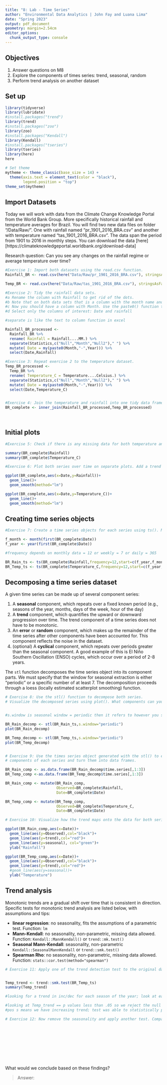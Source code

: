 ```yaml
---
title: "8: Lab - Time Series"
author: "Environmental Data Analytics | John Fay and Luana Lima"
date: "Spring 2023"
output: pdf_document
geometry: margin=2.54cm
editor_options: 
  chunk_output_type: console
---
```


## Objectives
1. Answer questions on M8
2. Explore the components of times series: trend, seasonal, random
3. Perform trend analysis on another dataset

## Set up

```r

library(tidyverse)
library(lubridate)
#install.packages("trend")
library(trend)
#install.packages("zoo")
library(zoo)
#install.packages("Kendall")
library(Kendall)
#install.packages("tseries")
library(tseries)
library(here)
here

# Set theme
mytheme <- theme_classic(base_size = 14) +
  theme(axis.text = element_text(color = "black"), 
        legend.position = "top")
theme_set(mytheme)
```

## Import Datasets

Today we will work with data from the Climate Change Knowledge Portal from the World Bank Group. More specifically historical rainfall and temperature averages for Brazil. You will find two new data files on folder "/Data/Raw/". One with rainfall named "pr_1901_2016_BRA.csv" and another with temperature named "tas_1901_2016_BRA.csv". The data span the period from 1901 to 2016 in monthly steps. You can download the data [here][https://climateknowledgeportal.worldbank.org/download-data]

Research question: Can you see any changes on the rainfall regime or average temperature over time?

```r
#Exercise 1: Import both datasets using the read.csv function.
Rainfall_BR <- read.csv(here("Data/Raw/pr_1901_2016_BRA.csv"), stringsAsFactors = TRUE)

Temp_BR <- read.csv(here("Data/Raw/tas_1901_2016_BRA.csv"), stringsAsFactors = TRUE)

#Exercise 2: Tidy the rainfall data sets.
#a Rename the column with Rainfall to get rid of the dots.
#b Note that on both data sets that is a column with the month name and average. Convert it to a Month column by separating the string, i.e., month in one column and the word "Average" on another. Hint: use the separate() function in the pipe.
#c Now you should have a column with Month. Use the paste0() function to paste month and year together and create a date object.
#d Select only the columns of interest: Date and rainfall

#separate is like the text to column function in excel

Rainfall_BR_processed <-
  Rainfall_BR %>% 
  rename( Rainfall = Rainfall....MM.) %>% 
  separate(Statistics,c("Null","Month","Null2")," ") %>% 
  mutate( Date = my(paste0(Month,"-",Year))) %>% 
  select(Date,Rainfall)

#Exercise 3: Repeat exercise 2 to the temperature dataset.
Temp_BR_processed <-
  Temp_BR %>% 
  rename( Temperature_C = Temperature....Celsius.) %>% 
  separate(Statistics,c("Null","Month","Null2")," ") %>% 
  mutate( Date = my(paste0(Month,"-",Year))) %>% 
  select(Date,Temperature_C)  


#Exercise 4: Join the temperature and rainfall into one tidy data frame with 3 columns: Date, Rainfall and Temperature.
BR_complete <- inner_join(Rainfall_BR_processed,Temp_BR_processed)
  
           
```


## Initial plots

```r

#Exercise 5: Check if there is any missing data for both temperature and rainfall series.

summary(BR_complete$Rainfall)
summary(BR_complete$Temperature_C)

#Exercise 6: Plot both series over time on separate plots. Add a trend line using geom_smooth(). Can you say something about the trend just by visualizing the data?

ggplot(BR_complete,aes(x=Date,y=Rainfall))+
  geom_line()+
  geom_smooth(method="lm")

ggplot(BR_complete,aes(x=Date,y=Temperature_C))+
  geom_line()+
  geom_smooth(method="lm")


```

## Creating time series objects

```r
#Exercise 7: Create a time series objects for each series using ts(). Make sure you specify the starting point and frequency.

f_month <- month(first(BR_complete$Date))
f_year <- year(first(BR_complete$Date))

#frequency depends on monthly data = 12 or weekly = 7 or daily = 365

BR_Rain_ts <- ts(BR_complete$Rainfall,frequency=12,start=c(f_year,f_month))
BR_Temp_ts <- ts(BR_complete$Temperature_C,frequency=12,start=c(f_year,f_month))

```


## Decomposing a time series dataset

A given time series can be made up of several component series: 

1. A **seasonal** component, which repeats over a fixed known period (e.g., seasons of the year, months, days of the week, hour of the day)
2. A **trend** component, which quantifies the upward or downward progression over time. The trend component of a time series does not have to be monotonic.
3. An **error** or **random** component, which makes up the remainder of the time series after other components have been accounted for. This component reflects the noise in the dataset. 
4. (optional) A **cyclical** component, which repeats over periods greater than the seasonal component. A good example of this is El Niño Southern Oscillation (ENSO) cycles, which occur over a period of 2-8 years.


The `stl` function decomposes the time series object into its component parts. We must specify that the window for seasonal extraction is either "periodic" or a specific number of at least 7. The decomposition proceeds through a loess (locally estimated scatterplot smoothing) function.

```r

# Exercise 8: Use the stl() function to decompose both series. 
# Visualize the decomposed series using plot(). What components can you identify?


#s.window is seasonal window = periodic then it refers to however you set your frequency; must have set frequency for this to work

BR_Rain_decomp <- stl(BR_Rain_ts,s.window="periodic")
plot(BR_Rain_decomp)

BR_Temp_decomp <- stl(BR_Temp_ts,s.window="periodic")
plot(BR_Temp_decomp)


# Exercise 9: Use the times series object generated with the stl() to extract the 
# components of each series and turn them into data frames.

BR_Rain_comp <- as.data.frame(BR_Rain_decomp$time.series[,1:3])
BR_Temp_comp <-as.data.frame(BR_Temp_decomp$time.series[,1:3])

BR_Rain_comp <- mutate(BR_Rain_comp,
                       Observed=BR_complete$Rainfall,
                       Date=BR_complete$Date)

BR_Temp_comp <- mutate(BR_Temp_comp,
                       Observed=BR_complete$Temperature_C,
                       Date=BR_complete$Date)

# Exercise 10: Visualize how the trend maps onto the data for both series

ggplot(BR_Rain_comp,aes(x=Date))+
  geom_line(aes(y=Observed),col="black")+
  geom_line(aes(y=trend),col="red")+
  geom_line(aes(y=seasonal), col="green")+
  ylab("Rainfall")

ggplot(BR_Temp_comp,aes(x=Date))+
  geom_line(aes(y=Observed),col="black")+
  geom_line(aes(y=trend),col="red")+
  #geom_line(aes(y=seasonal))+
  ylab("Temperature")


```


## Trend analysis

Monotonic trends are a gradual shift over time that is consistent in direction. Specific tests for monotonic trend analysis are listed below, with assumptions and tips: 

* **linear regression**: no seasonality, fits the assumptions of a parametric test. Function: `lm`
* **Mann-Kendall**: no seasonality, non-parametric, missing data allowed. Function: `Kendall::MannKendall()` or `trend::mk.test()`
* **Seasonal Mann-Kendall**: seasonality, non-parametric `Kendall::SeasonalMannKendall` or `trend::smk.test()`
* **Spearman Rho**: no seasonality, non-parametric, missing data allowed. Function: `stats::cor.test(method="spearman")`


```r

# Exercise 11: Apply one of the trend detection test to the original data set. Remember that the data has seasonal component, which test can be applied in this case?


Temp_trend <- trend::smk.test(BR_Temp_ts)
summary(Temp_trend)

#looking for a trend in inc/dec for each season of the year; look at each season separately -- note: if you use the one in the videos you don't get this (?) 

#looking at Temp_trend == p values less than .05 so we reject the null hypotesis === positive s is statistically significant
#pos s means we have increasing trend; test was able to statistically prove what we see in the plots

# Exercise 12: Now remove the seasonality and apply another test. Compare the results with what you obtained on Exercise 9.











```

What would we conclude based on these findings? 

> Answer:


